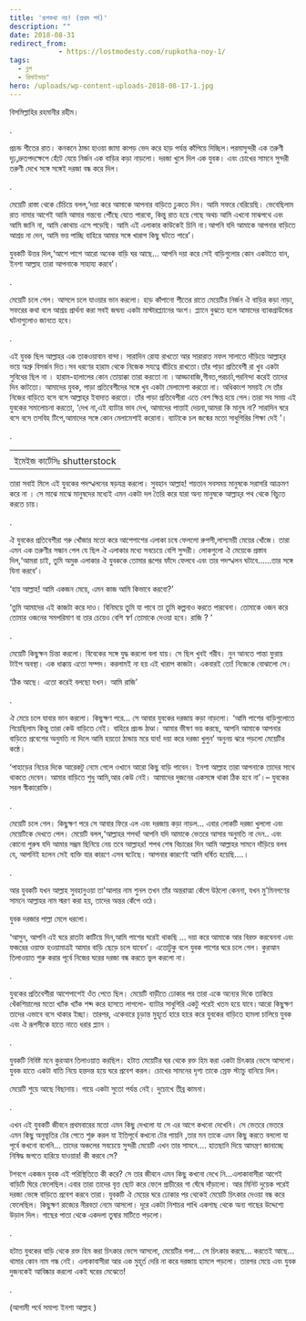 ```yaml
---
title: 'রূপকথা নয়! (প্রথম পর্ব)'
description: ""
date: 2018-08-31
redirect_from: 
            - https://lostmodesty.com/rupkotha-noy-1/
tags: 
  - ব্লগ
  - রিমাইন্ডার"
hero: /uploads/wp-content-uploads-2018-08-17-1.jpg
---
```

বিসমিল্লাহির রহমানীর রহীম।

.

প্রচন্ড শীতের রাত। কনকনে ঠান্ডা হাওয়া জামা কাপড় ভেদ করে হাড় পর্যন্ত কাঁপিয়ে দিচ্ছিল।পরমাসুন্দরী এক তরুণী দৃঢ়,দ্রুতপদক্ষেপে হেঁটে যেয়ে নির্জন এক বাড়ির কড়া নাড়লো। দরজা খুলে দিল এক যুবক। এবং চোখের সামনে সুন্দরী তরুণী দেখে সঙ্গে সঙ্গেই দরজা বন্ধ করে দিল।

.

মেয়েটি রাস্তা থেকে চেঁচিয়ে বলল,‘দয়া করে আমাকে আপনার বাড়িতে ঢুকতে দিন। আমি সফরে বেরিয়েছি। ভেবেছিলাম রাত নামার আগেই আমি আমার গন্তব্যে পৌঁছে যেতে পারবো, কিন্তু রাত হয়ে গেছে অথচ আমি এখনো মাঝপথে এবং আমি জানি না, আমি কোথায় এসে পড়েছি। আমি এই এলাকার কাউকেই চিনি না।আপনি যদি আমাকে আপনার বাড়িতে আশ্রয় না দেন, আমি ভয় পাচ্ছি বাহিরে আমার সঙ্গে খারাপ কিছু ঘটতে পারে’।

যুবকটি উত্তর দিল,‘আশে পাশে আরো অনেক বাড়ি ঘর আছে... আপনি দয়া করে সেই বাড়িগুলোর কোন একটাতে যান, ইনশা আল্লাহ তারা আপনাকে সাহায্য করবে’।

.

মেয়েটি চলে গেল। আসলে চলে যাওয়ার ভান করলো। হাড় কাঁপানো শীতের রাতে মেয়েটির নির্জন ঐ বাড়ির কড়া নাড়া, সফরের কথা বলে আশ্রয় প্রার্থনা করা সবই জঘন্য একটা মাস্টারপ্ল্যানের অংশ। প্ল্যানে বুঝতে হলে আমাদের ব্যাকগ্রাউন্ডের ঘটনাগুলোও জানতে হবে।

.

এই যুবক ছিল আল্লাহর এক তাকওয়াবান বান্দা। সারাদিন রোযা রাখতো আর সারারাত নফল সালাতে দাঁড়িয়ে আল্লাহ্‌র ভয়ে অশ্রু বিসর্জন দিত।সব ধরণের হারাম থেকে নিজেক সযত্নে বাঁচিয়ে রাখতো।তাঁর পাড়া প্রতিবেশী রা খুব একটা সুবিধের ছিল না । হারাম-হালালের কোন তোয়াক্কা তারা করতো না ।আড্ডাবাজি,গীবত,পরচর্চা,পরনিন্দা করেই তাদের দিন কাটতো। আমাদের যুবক, পাড়া প্রতিবেশীদের সঙ্গে খুব একটা মেলামেশা করতো না। অধিকাংশ সময়ই সে তাঁর নিজের বাড়িতে বসে বসে আল্লাহ্‌র ইবাদাত করতো। তাঁর পাড়া প্রতিবেশীরা এতে বেশ ক্ষিপ্ত হয়ে গেল।তারা সব সময় এই যুবকের সমালোচনা করতো, ‘দেখ না,এই ব্যাটার ভাব দেখ, আমাদের পাত্তাই দেয়না,আমরা কি মানুষ না? সারাদিন ঘরে বসে বসে তসবিহ টিপে,আমাদের সঙ্গে কোন মেলামেশাই করোনা। ব্যাটাকে চল জন্মের মতো সাধুগিরির শিক্ষা দেই ’।

.

|                              |
| ---------------------------- |
|                              |
| ইমেইজ কার্টেসিঃ shutterstock |

তারা সবাই মিলে এই যুবকের পদস্খলনের ষড়যন্ত্র করলো। সুবহান আল্লাহ! শয়তান সবসময় মানুষকে সরাসরি আক্রমণ করে না । সে মাঝে মাঝে মানুষদের মধ্যেই এমন একটা দল তৈরি করে যারা অন্য মানুষকে আল্লাহ্‌র পথ থেকে বিচ্যুত করতে চায়।

.

ঐ যুবকের প্রতিবেশীরা গরু খোঁজার মতো করে আশেপাশের এলাকা চষে ফেললো রুপসী,লাস্যময়ী মেয়ের খোঁজে। তারা এমন এক তরুণীর সন্ধান পেল যে ছিল ঐ এলাকার মধ্যে সবচেয়ে বেশি সুন্দরী। লোকগুলো ঐ মেয়েকে প্রস্তাব দিল,‘আমরা চাই, তুমি অমুক এলাকার ঐ যুবককে তোমার রূপের ফাঁদে ফেলবে এবং তার পদস্খলন ঘটাবে......তার সঙ্গে যিনা করবে’।

‘হায় আল্লাহ! আমি একজন মেয়ে, এমন কাজ আমি কিভাবে করবো?’

‘তুমি আমাদের এই কাজটা করে দাও। বিনিময়ে তুমি যা পাবে তা তুমি কল্পনাও করতে পারবেনা। তোমাকে ওজন করে তোমার ওজনের সমপরিমাণ বা তার চেয়েও বেশি স্বর্ণ তোমাকে দেওয়া হবে। রাজি ? ’

.

মেয়েটি কিছুক্ষন চিন্তা করলো। বিবেকের সঙ্গে যুদ্ধ করলো বলা যায়। সে ছিল খুবই গরীব। নুন আনতে পান্তা ফুরায় টাইপ অবস্থা। এক ধাক্কায় এতো সম্পদ। করলামই না হয় এই খারাপ কাজটা। একবারই তো! নিজেকে বোঝালো সে।

‘ঠিক আছে। এতো করেই বলছো যখন। আমি রাজি’

.

ঐ মেয়ে চলে যাবার ভান করলো। কিছুক্ষণ পরে... সে আবার যুবকের দরজায় কড়া নাড়লো। ‘আমি পাশের বাড়িগুলোতে গিয়েছিলাম কিন্তু তারা কেউ বাড়িতে নেই। বাহিরে প্রচন্ড ঠাণ্ডা। আমার ভীষণ ভয় করছে, আপনি আমাকে আপনার বাড়িতে প্রবেশের অনুমতি না দিলে আমি হয়তো ঠান্ডায় মরে যাব! দয়া করে দরজা খুলুন’ অনুনয় ঝরে পড়লো মেয়েটির কন্ঠে।

‘পাহাড়ের নিচের দিকে আরেকটু নেমে গেলে ওখানে আরো কিছু বাড়ি পাবেন। ইনশা আল্লাহ তারা আপনাকে তাদের সাথে থাকতে দেবেন। আমার বাড়িতে শুধু আমি,আর কেউ নেই। আমাদের দুজনের একসঙ্গে থাকা ঠিক হবে না’।– যুবকের সরল স্বীকারোক্তি।

.

মেয়েটি চলে গেল। কিছুক্ষণ পরে সে আবার ফিরে এল এবং দরজায় কড়া নাড়ল... এবার লোকটি দরজা খুললো এবং মেয়েটিকে দেখতে পেল। মেয়েটি বলল,‘আল্লাহর শপথ! আপনি যদি আমাকে ভেতরে আসার অনুমতি না দেন.. এবং কোনো পুরুষ যদি আমার সম্ভ্রম ছিনিয়ে নেয় তবে আল্লাহর! শপথ শেষ বিচারের দিন আমি আল্লাহর সামনে দাঁড়িয়ে বলব যে, আপনিই হলেন সেই ব্যক্তি যার কারণে এসব ঘটেছে। আপনার কারণেই আমি ধর্ষিত হয়েছি....।

.

আর যুবকটি যখন আল্লাহ সুবহানুওয়া তা'আলার নাম শুনল তখন তাঁর অন্তরাত্মা কেঁপে উঠলো কেননা, যখন মু'মিনগণের সামনে আল্লাহর নাম স্মরণ করা হয়, তাদের অন্তর কেঁপে ওঠে।

যুবক দরজার পাল্লা মেলে ধরলো।

‘আসুন, আপনি এই ঘরে রাতটা কাটিয়ে দিন,আমি পাশের ঘরেই থাকছি ... দয়া করে আমাকে আর বিরক্ত করবেননা এবং ফজরের ওয়াক্ত হওয়ামাত্রই আমার বাড়ি ছেড়ে চলে যাবেন’। এতোটুকু বলে যুবক পাশের ঘরে চলে গেল। কুরআন তিলাওয়াত শুরু করার পূর্বে নিজের ঘরের দরজা বন্ধ করতে ভুল করলো না।

.

যুবকের প্রতিবেশীরা আশেপাশেই ওঁত পেতে ছিল। মেয়েটি বাড়ীতে ঢোকার পর তারা একে অন্যের দিকে তাকিয়ে খেঁকশিয়ালের মতো খ্যাঁক খ্যাঁক শব্দ করে হাসতে লাগলো- ব্যাটার সাধুগিরি একটু পরেই খতম হয়ে যাবে।আরো কিছুক্ষণ তাদের এভাবে বসে থাকার ইচ্ছা। তারপর, একেবারে চূড়ান্ত মুহূর্তে হারে হারে করে যুবকের বাড়িতে হামলা চালিয়ে যুবক এবং ঐ রূপসীকে হাতে নাতে ধরার প্ল্যান ।

.

যুবকটি নিবিষ্ট মনে কুরআন তিলাওয়াত করছিল। হটাত মেয়েটির ঘর থেকে রক্ত হিম করা একটা চিৎকার ভেসে আসলো। যুবক হাতে একটা বাতি নিয়ে হন্তদন্ত হয়ে ঘরে প্রবেশ করল। চোখের সামনের দৃশ্য তাকে স্রেফ স্ট্যাচু বানিয়ে দিল।

মেয়েটি শুয়ে আছে বিছানায়। গায়ে একটা সুতো পর্যন্ত নেই। দুচোখে তীব্র কামনা।

.

এখন এই যুবকটি জীবনে প্রথমবারের মতো এমন কিছু দেখলো যা সে এর আগে কখনো দেখেনি। সে ভেতরে ভেতরে এমন কিছু অনুভূতির টের পেতে শুরু করল যা ইতিপূর্বে কখনো টের পায়নি ,তার মন তাকে এমন কিছু করতে বললো যা পূর্বে কখনো বলেনি... তাদের অঞ্চলের সবচেয়ে সুন্দরী মেয়েটি এখন তার সামনে.... হাতছানি দিয়ে আমন্ত্রণ জানাচ্ছে নিষিদ্ধ জগতে হারিয়ে যাওয়ার! কী করবে সে?

টগবগে একজন যুবক এই পরিস্থিতিতে কী করে? সে তার জীবনে এমন কিছু কখনো দেখে নি...এলাকাবাসীরা আগেই বাড়িটি ঘিরে ফেলেছিল।এবার তারা তাদের বৃত্ত ছোট করে ফেলে প্রাচীরের গা ঘেঁষে দাঁড়ালো। আর মিনিট দুয়েক পরেই দরজা ভেঙ্গে বাড়িতে প্রবেশ করবে তারা। যুবকটি ঐ মেয়ের ঘরে ঢোকার পর থেকেই মেয়েটি চিৎকার দেওয়া বন্ধ করে ফেলেছিল। কিছুক্ষণ রাজ্যের নীরবতা নেমে আসলো। দূরে একটা নিশাচর পাখি একগাছ থেকে অন্য গাছের উদ্দেশ্যে উড়াল দিল। গাছের পাতা থেকে একদলা তুষার মাটিতে পড়লো।

.

হটাত যুবকের বাড়ি থেকে রক্ত হিম করা চিৎকার ভেসে আসলো, মেয়েটির গলা... সে চিৎকার করছে... করতেই আছে... থামার কোন নাম গন্ধ নেই। এলাকাবাসীরা আর এক মুহূর্ত দেরি না করে দরজায় হামলে পড়লো। তারপর মেয়ে এবং যুবক দুজনকেই আবিষ্কার করলো একই ঘরের মেঝেতে!

.

(আগামী পর্বে সমাপ্য ইনশা আল্লাহ )

